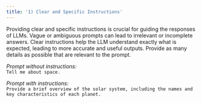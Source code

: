 ```yaml
---
title: '1) Clear and Specific Instructions'
---
```

Providing clear and specific instructions is crucial for guiding the responses of LLMs. Vague or ambiguous prompts can lead to irrelevant or incomplete answers. Clear instructions help the LLM understand exactly what is expected, leading to more accurate and useful outputs.
Provide as many details as possible that are relevant to the prompt.

_Prompt without instructions:_ <br />
`Tell me about space.`

_Prompt with instructions:_ <br />
`Provide a brief overview of the solar system, including the names and key characteristics of each planet.`
